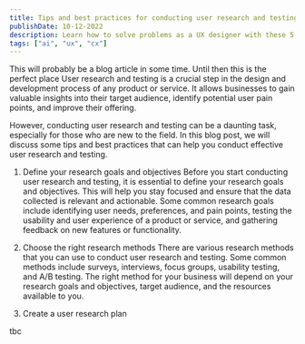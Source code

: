 ```yaml
---
title: Tips and best practices for conducting user research and testing
publishDate: 10-12-2022
description: Learn how to solve problems as a UX designer with these 5 key steps. Define the problem, conduct research, generate ideas, evaluate and prioritize ideas, and implement and test the solution. Follow these steps to create user-centered solutions that effectively address the root cause of the problem.
tags: ["ai", "ux", "cx"]
---
```


<Callout>This will probably be a blog article in some time. Until then this is the perfect place</Callout>
User research and testing is a crucial step in the design and development process of any product or service. It allows businesses to gain valuable insights into their target audience, identify potential user pain points, and improve their offering.

However, conducting user research and testing can be a daunting task, especially for those who are new to the field. In this blog post, we will discuss some tips and best practices that can help you conduct effective user research and testing.

1. Define your research goals and objectives
Before you start conducting user research and testing, it is essential to define your research goals and objectives. This will help you stay focused and ensure that the data collected is relevant and actionable. Some common research goals include identifying user needs, preferences, and pain points, testing the usability and user experience of a product or service, and gathering feedback on new features or functionality.

2. Choose the right research methods
There are various research methods that you can use to conduct user research and testing. Some common methods include surveys, interviews, focus groups, usability testing, and A/B testing. The right method for your business will depend on your research goals and objectives, target audience, and the resources available to you.

3. Create a user research plan

<Callout>tbc</Callout>